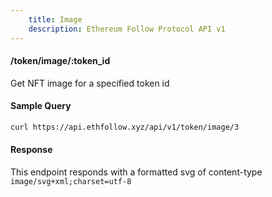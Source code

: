 ```yaml
---
    title: Image
    description: Ethereum Follow Protocol API v1
---
```


#### /token/image/\:token_id

Get NFT image for a specified token id

#### Sample Query

```sh copy
curl https://api.ethfollow.xyz/api/v1/token/image/3
```

#### Response

This endpoint responds with a formatted svg of content-type `image/svg+xml;charset=utf-8`

